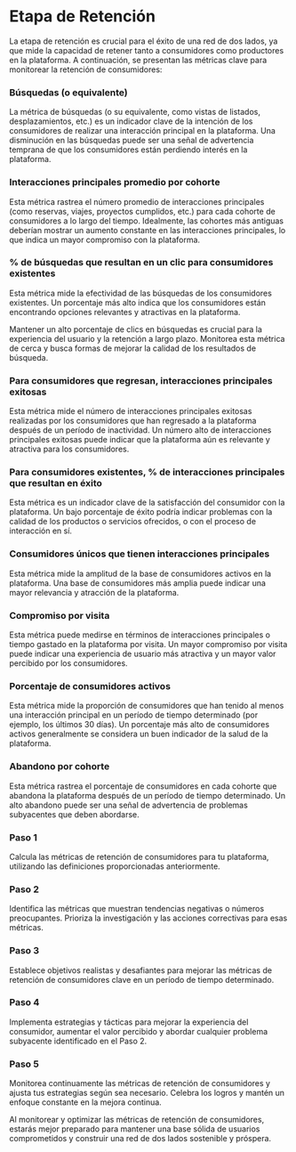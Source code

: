 
# Etapa de Retención

La etapa de retención es crucial para el éxito de una red de dos lados, ya que mide la capacidad de retener tanto a consumidores como productores en la plataforma. A continuación, se presentan las métricas clave para monitorear la retención de consumidores:

### Búsquedas (o equivalente)

La métrica de búsquedas (o su equivalente, como vistas de listados, desplazamientos, etc.) es un indicador clave de la intención de los consumidores de realizar una interacción principal en la plataforma. Una disminución en las búsquedas puede ser una señal de advertencia temprana de que los consumidores están perdiendo interés en la plataforma.

### Interacciones principales promedio por cohorte

Esta métrica rastrea el número promedio de interacciones principales (como reservas, viajes, proyectos cumplidos, etc.) para cada cohorte de consumidores a lo largo del tiempo. Idealmente, las cohortes más antiguas deberían mostrar un aumento constante en las interacciones principales, lo que indica un mayor compromiso con la plataforma.

### % de búsquedas que resultan en un clic para consumidores existentes

Esta métrica mide la efectividad de las búsquedas de los consumidores existentes. Un porcentaje más alto indica que los consumidores están encontrando opciones relevantes y atractivas en la plataforma.

<Callout>
Mantener un alto porcentaje de clics en búsquedas es crucial para la experiencia del usuario y la retención a largo plazo. Monitorea esta métrica de cerca y busca formas de mejorar la calidad de los resultados de búsqueda.
</Callout>

### Para consumidores que regresan, interacciones principales exitosas

Esta métrica mide el número de interacciones principales exitosas realizadas por los consumidores que han regresado a la plataforma después de un período de inactividad. Un número alto de interacciones principales exitosas puede indicar que la plataforma aún es relevante y atractiva para los consumidores.

### Para consumidores existentes, % de interacciones principales que resultan en éxito

Esta métrica es un indicador clave de la satisfacción del consumidor con la plataforma. Un bajo porcentaje de éxito podría indicar problemas con la calidad de los productos o servicios ofrecidos, o con el proceso de interacción en sí.

### Consumidores únicos que tienen interacciones principales

Esta métrica mide la amplitud de la base de consumidores activos en la plataforma. Una base de consumidores más amplia puede indicar una mayor relevancia y atracción de la plataforma.

### Compromiso por visita

Esta métrica puede medirse en términos de interacciones principales o tiempo gastado en la plataforma por visita. Un mayor compromiso por visita puede indicar una experiencia de usuario más atractiva y un mayor valor percibido por los consumidores.

### Porcentaje de consumidores activos

Esta métrica mide la proporción de consumidores que han tenido al menos una interacción principal en un período de tiempo determinado (por ejemplo, los últimos 30 días). Un porcentaje más alto de consumidores activos generalmente se considera un buen indicador de la salud de la plataforma.

### Abandono por cohorte

Esta métrica rastrea el porcentaje de consumidores en cada cohorte que abandona la plataforma después de un período de tiempo determinado. Un alto abandono puede ser una señal de advertencia de problemas subyacentes que deben abordarse.

<Steps>

### Paso 1

Calcula las métricas de retención de consumidores para tu plataforma, utilizando las definiciones proporcionadas anteriormente.

### Paso 2

Identifica las métricas que muestran tendencias negativas o números preocupantes. Prioriza la investigación y las acciones correctivas para esas métricas.

### Paso 3

Establece objetivos realistas y desafiantes para mejorar las métricas de retención de consumidores clave en un período de tiempo determinado.

### Paso 4

Implementa estrategias y tácticas para mejorar la experiencia del consumidor, aumentar el valor percibido y abordar cualquier problema subyacente identificado en el Paso 2.

### Paso 5

Monitorea continuamente las métricas de retención de consumidores y ajusta tus estrategias según sea necesario. Celebra los logros y mantén un enfoque constante en la mejora continua.

</Steps>

Al monitorear y optimizar las métricas de retención de consumidores, estarás mejor preparado para mantener una base sólida de usuarios comprometidos y construir una red de dos lados sostenible y próspera.
